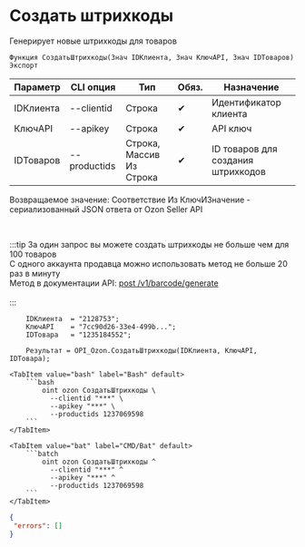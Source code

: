﻿---
sidebar_position: 2
---


# Создать штрихкоды
 Генерирует новые штрихкоды для товаров



`Функция СоздатьШтрихкоды(Знач IDКлиента, Знач КлючAPI, Знач IDТоваров) Экспорт`

  | Параметр | CLI опция | Тип | Обяз. | Назначение |
  |-|-|-|-|-|
  | IDКлиента | --clientid | Строка | &#x2714; | Идентификатор клиента |
  | КлючAPI | --apikey | Строка | &#x2714; | API ключ |
  | IDТоваров | --productids | Строка, Массив Из Строка | &#x2714; | ID товаров для создания штрихкодов |

  
  Возвращаемое значение:   Соответствие Из КлючИЗначение - сериализованный JSON ответа от Ozon Seller API

<br/>

:::tip
За один запрос вы можете создать штрихкоды не больше чем для 100 товаров<br/>
С одного аккаунта продавца можно использовать метод не больше 20 раз в минуту<br/>
Метод в документации API: [post /v1/barcode/generate](https://docs.ozon.ru/api/seller/#operation/generate-barcode)<br/>
<br/>
:::
<br/>


```bsl title="Пример использования для 1С:Предприятие/OneScript"
    IDКлиента  = "2128753";
    КлючAPI    = "7cc90d26-33e4-499b...";
    IDТовара   = "1235184552";

    Результат = OPI_Ozon.СоздатьШтрихкоды(IDКлиента, КлючAPI, IDТовара);
```
    

 <Tabs>
  
    <TabItem value="bash" label="Bash" default>
        ```bash
            oint ozon СоздатьШтрихкоды \
              --clientid "***" \
              --apikey "***" \
              --productids 1237069598
        ```
    </TabItem>
  
    <TabItem value="bat" label="CMD/Bat" default>
        ```batch
            oint ozon СоздатьШтрихкоды ^
              --clientid "***" ^
              --apikey "***" ^
              --productids 1237069598
        ```
    </TabItem>
</Tabs>


```json title="Результат"
{
 "errors": []
}
```

